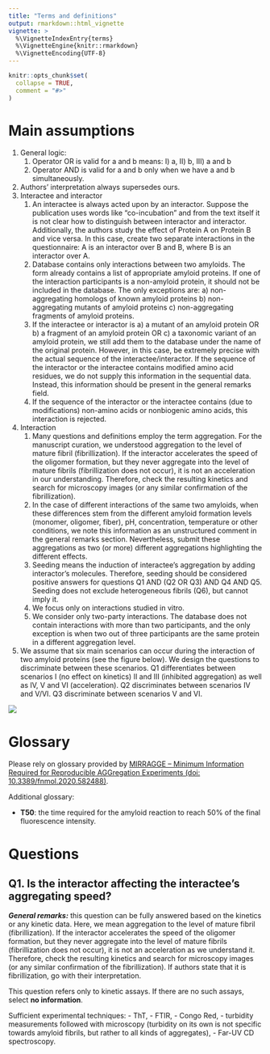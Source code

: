 ```yaml
---
title: "Terms and definitions"
output: rmarkdown::html_vignette
vignette: >
  %\VignetteIndexEntry{terms}
  %\VignetteEngine{knitr::rmarkdown}
  %\VignetteEncoding{UTF-8}
---
```


```r
knitr::opts_chunk$set(
  collapse = TRUE,
  comment = "#>"
)
```

# Main assumptions

1. General logic:
    1. Operator OR is valid for a and b means: I) a, II) b, III) a and b
    1. Operator AND is valid for a and b only when we have a and b simultaneously.
2. Authors’ interpretation always supersedes ours.
3. Interactee and interactor
    1. An interactee is always acted upon by an interactor. Suppose the publication uses words like “co-incubation” and from the text itself it is not clear how to distinguish between interactor and interactor. Additionally, the authors study the effect of Protein A on Protein B and vice versa. In this case, create two separate interactions in the questionnaire: A is an interactor over B and B, where B is an interactor over A.
    1. Database contains only interactions between two amyloids. The form already contains a list of appropriate amyloid proteins. If one of the interaction participants is a non-amyloid protein, it should not be included in the database. The only exceptions are: a) non-aggregating homologs of known amyloid proteins b) non-aggregating mutants of amyloid proteins c) non-aggregating fragments of amyloid proteins.
    1. If the interactee or interactor is a) a mutant of an amyloid protein OR b) a fragment of an amyloid protein OR c) a taxonomic variant of an amyloid protein, we still add them to the database under the name of the original protein. However, in this case, be extremely precise with the actual sequence of the interactee/interactor.
If the sequence of the interactor or the interactee contains modified amino acid residues, we do not supply this information in the sequential data. Instead, this information should be present in the general remarks field.
    1. If the sequence of the interactor or the interactee contains (due to modifications) non-amino acids or nonbiogenic amino acids, this interaction is rejected.
4. Interaction
    1. Many questions and definitions employ the term aggregation. For the manuscript curation, we understood aggregation to the level of mature fibril (fibrillization). If the interactor accelerates the speed of the oligomer formation, but they never aggregate into the level of mature fibrils (fibrillization does not occur), it is not an acceleration in our understanding. Therefore, check the resulting kinetics and search for microscopy images (or any similar confirmation of the fibrillization).
    1. In the case of different interactions of the same two amyloids, when these differences stem from the different amyloid formation levels (monomer, oligomer, fiber), pH, concentration, temperature or other conditions, we note this information as an unstructured comment in the general remarks section. Nevertheless, submit these aggregations as two (or more) different aggregations highlighting the different effects.
    1. Seeding means the induction of interactee’s aggregation by adding interactor’s molecules. Therefore, seeding should be considered positive answers for questions Q1 AND (Q2 OR Q3) AND Q4 AND Q5. Seeding does not exclude heterogeneous fibrils (Q6), but cannot imply it.
    1. We focus only on interactions studied in vitro.
    1. We consider only two-party interactions. The database does not contain interactions with more than two participants, and the only exception is when two out of three participants are the same protein in a different aggregation level.
1. We assume that six main scenarios can occur during the interaction of two amyloid proteins (see the figure below). We design the questions to discriminate between these scenarios. Q1 differentiates between scenarios I (no effect on kinetics) II and III (inhibited aggregation) as well as IV, V and VI (acceleration). Q2 discriminates between scenarios IV and V/VI. Q3 discriminate between scenarios V and VI.

<img src="figures/interaction-scenarios.png">

# Glossary

Please rely on glossary provided by [MIRRAGGE – Minimum Information Required for Reproducible AGGregation Experiments (doi: 10.3389/fnmol.2020.582488)](https://doi.org/10.3389/fnmol.2020.582488).

Additional glossary:

 - **T50**: the time required for the amyloid reaction to reach 50% of the final fluorescence intensity.

# Questions

## Q1. Is the interactor affecting the interactee's aggregating speed?

**_General remarks:_** this question can be fully answered based on the kinetics or any kinetic data. Here, we mean aggregation to the level of mature fibril (fibrillization). If the interactor accelerates the speed of the oligomer formation, but they never aggregate into the level of mature fibrils (fibrillization does not occur), it is not an acceleration as we understand it. Therefore, check the resulting kinetics and search for microscopy images (or any similar confirmation of the fibrillization). If authors state that it is fibrillization, go with their interpretation. 

This question refers only to kinetic assays. If there are no such assays, select **no information**.

Sufficient experimental techniques: 
 - ThT,
 - FTIR,
 - Congo Red,
 - turbidity measurements followed with microscopy (turbidity on its own is not specific towards amyloid fibrils, but rather to all kinds of aggregates),
 - Far-UV CD spectroscopy.

